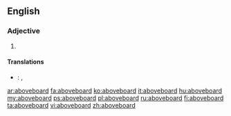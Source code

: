 ==English==

===Adjective===
{{en-adj|-}}

# {{alternate form of |above-board}}


====Translations====
{{trans-top|straightforward, transparent}}
{{trans-mid}}
{{trans-bottom}}
{{checktrans-top|legitimate}}
* {{ttbc|Spanish}}: {{t+|es|legítimo}}, {{t+|es|sincero}}
{{trans-mid}}
{{trans-bottom}}

[[ar:aboveboard]]
[[fa:aboveboard]]
[[ko:aboveboard]]
[[it:aboveboard]]
[[hu:aboveboard]]
[[my:aboveboard]]
[[ps:aboveboard]]
[[pl:aboveboard]]
[[ru:aboveboard]]
[[fi:aboveboard]]
[[ta:aboveboard]]
[[vi:aboveboard]]
[[zh:aboveboard]]